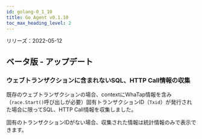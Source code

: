```yaml
---
id: golang-0_1_10
title: Go Agent v0.1.10
toc_max_heading_level: 2
---
```



リリーズ：2022-05-12

## ベータ版 - アップデート

### ウェブトランザクションに含まれないSQL、HTTP Call情報の収集

既存のウェブトランザクションの場合、contextにWhaTap情報を含み（`race.Start()`呼び出しが必要）固有トランザクションID（`Txid`）が発行された場合に限ってSQL、HTTP Call情報を収集しました。 

固有のトランザクションIDがない場合、収集された情報は統計情報のみで表示できます。
